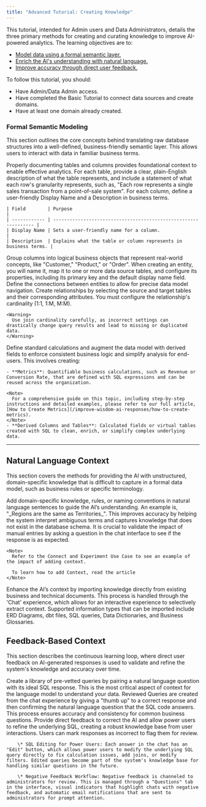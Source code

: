 ```yaml
---
title: "Advanced Tutorial: Creating Knowledge"
---
```


This tutorial, intended for Admin users and Data Administrators, details the three primary methods for creating and curating knowledge to improve AI-powered analytics. The learning objectives are to:

- [Model data using a formal semantic layer.](#formal-semantic-modeling)
- [Enrich the AI's understanding with natural language.](#natural-language-context)
- [Improve accuracy through direct user feedback.](#feedback-based-context)

To follow this tutorial, you should:

- Have Admin/Data Admin access.
- Have completed the Basic Tutorial to connect data sources and create domains.
- Have at least one domain already created.

### Formal Semantic Modeling

This section outlines the core concepts behind translating raw database structures into a well-defined, business-friendly semantic layer. This allows users to interact with data in familiar business terms.

<Steps>
  <Step title="Table and Column Documentation">
    Properly documenting tables and columns provides foundational context to enable effective analytics. For each table, provide a clear, plain-English description of what the table represents, and include a statement of what each row's granularity represents, such as, "Each row represents a single sales transaction from a point-of-sale system". For each column, define a user-friendly Display Name and a Description in business terms.

    | Field        | Purpose                                                         |
    | ------------ | --------------------------------------------------------------- |
    | Display Name | Sets a user-friendly name for a column.                         |
    | Description  | Explains what the table or column represents in business terms. |
  </Step>
  <Step title="Defining Entities">
    Group columns into logical business objects that represent real-world concepts, like "Customer," "Product," or "Order". When creating an entity, you will name it, map it to one or more data source tables, and configure its properties, including its primary key and the default display name field.
  </Step>
  <Step title="Establishing Relationships">
    Define the connections between entities to allow for precise data model navigation. Create relationships by selecting the source and target tables and their corresponding attributes. You must configure the relationship's cardinality (1:1, 1:M, M:M). 

    <Warning>
      Use join cardinality carefully, as incorrect settings can drastically change query results and lead to missing or duplicated data.
    </Warning>
  </Step>
  <Step title="Creating Metrics and Derived Data">
    Define standard calculations and augment the data model with derived fields to enforce consistent business logic and simplify analysis for end-users. This involves creating:

    - **Metrics**: Quantifiable business calculations, such as Revenue or Conversion Rate, that are defined with SQL expressions and can be reused across the organization.

    <Note>
      For a comprehensive guide on this topic, including step-by-step instructions and detailed examples, please refer to our full article, [How to Create Metrics](/improve-wisdom-ai-responses/how-to-create-metrics).
    </Note>
    - **Derived Columns and Tables**: Calculated fields or virtual tables created with SQL to clean, enrich, or simplify complex underlying data.
  </Step>
</Steps>

---

## Natural Language Context

This section covers the methods for providing the AI with unstructured, domain-specific knowledge that is difficult to capture in a formal data model, such as business rules or specific terminology.

<Steps>
  <Step title="Manual Context Entry">
    Add domain-specific knowledge, rules, or naming conventions in natural language sentences to guide the AI’s understanding. An example is, "_Regions are the same as Territories_". This improves accuracy by helping the system interpret ambiguous terms and captures knowledge that does not exist in the database schema. It is crucial to validate the impact of manual entries by asking a question in the chat interface to see if the response is as expected.

    <Note>
      Refer to the Connect and Experiment Use Case to see an example of the impact of adding context.

      To learn how to add Context, read the article 
    </Note>
  </Step>
  <Step title="Importing Unstructured Knowledge (Beta)">
    Enhance the AI’s context by importing knowledge directly from existing business and technical documents. This process is handled through the 'Chat' experience, which allows for an interactive experience to selectively extract context. Supported information types that can be imported include ERD Diagrams, dbt files, SQL queries, Data Dictionaries, and Business Glossaries.
  </Step>
</Steps>

## Feedback-Based Context

This section describes the continuous learning loop, where direct user feedback on AI-generated responses is used to validate and refine the system's knowledge and accuracy over time.

<Steps>
  <Step title="Creating Reviewed Queries">
    Create a library of pre-vetted queries by pairing a natural language question with its ideal SQL response. This is the most critical aspect of context for the language model to understand your data. Reviewed Queries are created from the chat experience by giving a "thumb up" to a correct response and then confirming the natural language question that the SQL code answers. This process ensures accuracy and consistency for common business questions.
  </Step>
  <Step title="Advanced Feedback and Corrections">
    Provide direct feedback to correct the AI and allow power users to refine the underlying SQL, creating a robust knowledge base from user interactions. Users can mark responses as incorrect to flag them for review.

        \* SQL Editing for Power Users: Each answer in the chat has an "Edit" button, which allows power users to modify the underlying SQL query directly to fix calculation issues, add joins, or modify filters. Edited queries become part of the system's knowledge base for handling similar questions in the future.

        \* Negative Feedback Workflow: Negative feedback is channeled to administrators for review. This is managed through a "Questions" tab in the interface, visual indicators that highlight chats with negative feedback, and automatic email notifications that are sent to administrators for prompt attention.
  </Step>
</Steps>

